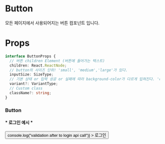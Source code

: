 

<Meta title="atoms/Button" component={Button} />

# Button

모든 페이지에서 사용되어지는 버튼 컴포넌트 입니다.

# Props

```ts
interface ButtonProps {
  // 버튼 children Element (버튼에 들어가는 텍스트)
  children: React.ReactNode;
  // button의 사이즈 단위! 'small', 'medium','large'가 있다.
  inputSize: SizeType;
  // 기본 상태 or 입력 성공 or 실패에 따라 background-color가 다르게 입혀진다. 'default', 'success', 'error'가 있다.
  variant?: VariantType;
  // Custom class
  className?: string;
}
```

### Button  

<h4>* 로그인 예시 *</h4>

<div>
  <Button
    type="button"
    butotnSize="medium"
    variantType="default"
    onClick={() => console.log("validation after to login api call")}
  >
    로그인
  </Button>
</div>